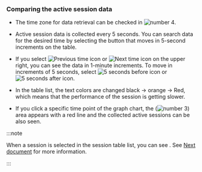 ### Comparing the active session data

<ProdImg img='db-compare-count-trend-activesession.png' desc='Active Sessions' />

- The time zone for data retrieval can be checked in ![number 4](/img/number-04.png).

- Active session data is collected every 5 seconds. You can search data for the desired time by selecting the button that moves in 5-second increments on the table.

- If you select ![Previous time icon](/img/ico-left-time.svg) or ![Next time icon](/img/ico-right-time.svg) on the upper right, you can see the data in 1-minute increments. To move in increments of 5 seconds, select ![5 seconds before icon](/img/ic-caret-left.svg) or ![5 seconds after icon](/img/ic-caret-right.svg).

- In the <Cmdname sid="active_sessions" /> table list, the text colors are changed black → <span class='slow'>orange</span> → <span class='vslow'>Red</span>, which means that the performance of the session is getting slower.

- If you click a specific time point of the graph chart, the (![number 3](/img/number-03.png)) area appears with a red line and the collected active sessions can be also seen.

<InDoc product="oracle-pro">

:::note

When a session is selected in the session table list, you can see <Cmdname sid="session_detail" className="uitext" />. See [Next document](usage-ui#checksessioninfo) for more information.

:::

</InDoc>
